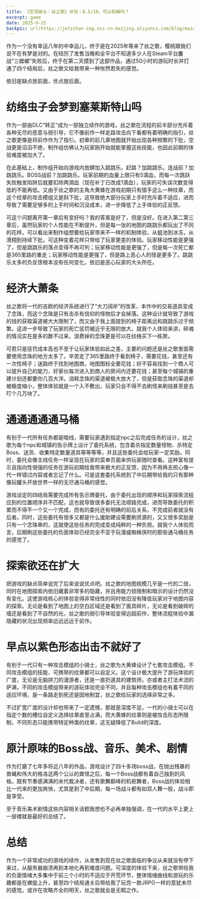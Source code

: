 ```yaml
---
title: 《空洞骑士：丝之歌》评测：8.5/10，可以和解吗？
excerpt: game
date: 2025-9-25
backpic: url(https://jetzihan-img.oss-cn-beijing.aliyuncs.com/blog/mainpageBk.png)
---
```


作为一个没有幸运八年的中幸运儿，终于是在2025年等来了丝之歌，樱桃跟我们说不在有梦是对的。在经历了发售当晚和全平台不知道多少人在Steam平台鏖战“三螳螂”失败后，终于在第二天摸到了这部作品，通过50小时的游玩时长并打通了四个结局后，丝之歌又给我带来一种怅然若失的感觉。

依旧是缺点放前面，优点放后面。

# 纺络虫子会梦到塞莱斯特山吗

作为一部由DLC“转正”成为一部独立续作的游戏，丝之歌在流程的前半部分充斥着各种无尽的恶意与弱引导，它不像前作一样走路攻击向下看都有着明确的指引，丝之歌更像是将前作作为了指引。初章的前几章地图就开始出现各种频繁的下批，空战更是滔滔不绝，制作组仿佛认为玩家刚开始就能掌握这些技能，也因此前期的体验难度被加大了。

在此基础上，制作组开始向游戏内放肆加入跳跳乐。赶路？加跳跳乐。连战前？加跳跳乐。BOSS战前？加跳跳乐。玩家前期的血量上限只有5滴血，而每一次跳跃失败触发陷阱后就要扣除两滴血（现在补丁已改成1滴血），玩家的可失误次数变得低的不能再低。又由于丝之歌的主角大黄蜂在游戏初期只有猎手这么一种纹章，而这个纹章的攻击模组又是斜下批，这导致绝大部分玩家上手时充斥着不适应，进而导致了需要足够多的上手时间和沉没成本，进一步降低了上手体验的正反馈。

可这个问题离开第一章后有变好吗？我的答案是好了，但是没好。在进入第二第三章后，虽然玩家的个人性能在不断提升，但是每一张的地图的跳跳乐都玩出了不同的花样。可以看出来制作组想要给玩家带来不一样的机制体验，从蛆池到冰冻，从滑翔到持续下批，可这种变着花样只带给了玩家更差的体验。玩家移动性能是更强了，但是跳跳乐的落点变得不再可判；玩家移动性能是更强了，但是每一次死亡都是365里路的重走；玩家移动性能是更强了，但是路上恶心人的怪是更多了。跳跳乐太多的负反馈根本没有任何变化，依旧是恶心玩家的大头所在。

# 经济大萧条

丝之歌将一代的吉欧的经济系统进行了“大刀阔斧”的改革，本作中的交易道具变成了念珠，而这个念珠是只有击杀有信仰的怪物后才会掉落。这种设计就导致了游戏的钱的获取渠道被大大限制了，而又由于我上面提到的椅子距离远和跳跳乐过于频繁，这进一步导致了玩家的死亡惩罚被近乎无限的放大。就我个人体验来讲，碎魂的情况实在是多的数不过来，浪费掉的念珠更是可以在纺络买下一栋房。

可若只是惩罚成本高也不至于让玩家体验如此之差，主要的问题还是丝之歌里面需要使用念珠的地方太多了。辛苦走了365里路终于看到椅子，需要花钱，甚至还有一次性椅子；迷路终于找到地图商，地图图标全要花钱；好不容易找到一个商人可以提升自己的能力，好家伙每次进入到商人的房间内还要花钱；甚至每个城镇的重建计划还都要你几百大洋。消耗念珠的渠道被极大放大了，但是获取念珠的渠道却被极度缩小，整体体验就是一个入不敷出，玩家只会不得不去刷怪来刷钱甚至是去叮个几万块了。

# 通通通通通马桶

有别于一代所有任务都是暗线，需要玩家遇到指定npc之后完成任务的设计，丝之歌为每个npc和城镇的告示牌上设计了委托系统，包含着杀指定数量怪物、杀特定Boss、送货、收集特定数量道具等等等等，并且这些委托会给玩家一定奖励。同时，委托会像主线任务一样呈现在玩家的菜单页面来供玩家随时查看。这种富有提示且指向性很强的任务在游玩初期给我带来极大的正反馈，因为不用再去担心像一代一样错过内容或者忘记了什么。可是这套委托系统到了中后期带给我的只有那种像玩罐头开放世界一样的无尽通马桶的感觉。

游戏设定的四结局需要完成所有告示牌委托，由于委托出现的顺序和玩家探索流程应到的位置顺序并不匹配，这也就导致很多委托无法顺路完成，进而导致委托的积累而不得不一个又一个完成，而有的委托还有明确的前后关系，不完成前者就没有后者。同时，这些委托有很多又都是什么援助建设需要刷资源的，又又很多奖励是只有一个念珠串的，这就使这些任务的完成变成纯粹的一种负担。就我个人体验而言，后期刷这些委托的负面体验已经完全不亚于玩漫威蜘蛛侠时的那些通马桶任务的感觉了。

# 探索欲还在扩大

把游戏的缺点简单说完了后来说说优点吧。丝之歌的地图规模几乎是一代的二倍，同时在地图探索内依旧藏着非常多的隐藏，并且用能力锁限制和暗示的设计仍然没有变化。这使游戏核心的体验变得非常线性的同时依旧没有降低玩家对于地图内容的探索。无论是看到了地图上的空白区域还是看到了面具碎片，无论是看到破碎的墙还是看到了不自然的光，丝之歌的弱引导体验变得远超前作，整体流程体验中漏隐藏的状况出现频率远远远远于前作。

# 早点以紫色形态出击不就好了

有别于一代只有一种攻击模组的小骑士，丝之歌为大黄蜂设计了七套攻击模组。不同攻击模组的技能、可携带的纹章都可以自定义。这个设计极大提升了游玩体验的广度，无论是无脑拼刀的漫游者，还是一直扔道具的建筑师，亦或者主打法术流的萨满，不同的攻击模组带来的游玩体验完全不同，并且每种攻击模组也有着不同的适应环境，是一条路走到死还是因地制宜，丝之歌给玩家的选择非常之多。

不过扩宽广度的设计却也带来了一定遗憾，那就是深度不足。一代的小骑士可以在指定个数的槽位自定义选择纹章直至占满，而大黄蜂的纹章则是被攻击形态所限制，不同形态只能携带特定种类的纹章，这无疑降低了Build的深度。

# 原汁原味的Boss战、音乐、美术、剧情

作为打磨了七年多将近八年的作品，游戏设计了四十多场boss战，在抛出残暴的兽蝇和伟大的格洛这两个公认的粪怪之后，每一个Boss战都有着自己独到的风格。既有节奏感满满的末代裁决者，还有歌舞巅峰的机枢舞者，Boss战的体验相比一代来的更加爽快，尤其是到了中后期，每一场战斗都有如双人舞一般，战斗即是享受。

至于音乐美术剧情这些内容相关话题我想也不必再单独强调，在一代的水平上更上一层楼就是最好的总结了。

# 总结

作为一个非常成功的游戏的续作，从发售到现在丝之歌面临的争议从来就没有停下来过，从服务器崩溃再到本地化再到难度问题。可深度的体验下来，丝之歌带给我的负面情绪大多集中于前三个小时的不适应于开荒环节，整体情绪曲线和游玩的乐趣都是在螺旋上升，甚至四个结局通关后带给我了玩完一款JRPG一样的意犹未尽的感觉。或许在攻略齐全的明天，丝之歌就会是无暇之作。
